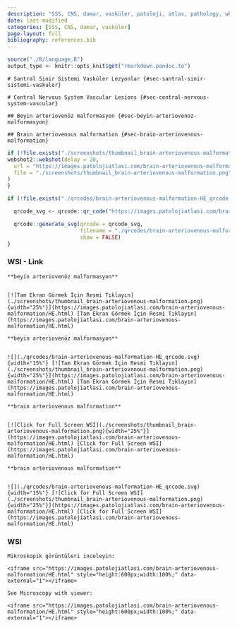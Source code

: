 ```yaml
---
description: "SSS, CNS, damar, vasküler, patoloji, atlas, pathology, whole slide image"
date: last-modified
categories: [SSS, CNS, damar, vasküler]
page-layout: full
bibliography: references.bib
---
```





```r

source("./R/language.R")
output_type <- knitr::opts_knit$get("rmarkdown.pandoc.to")

```



```asis

# Santral Sinir Sistemi Vasküler Lezyonlar {#sec-santral-sinir-sistemi-vaskuler} 

```

```asis

# Central Nervous System Vascular Lesions {#sec-central-nervous-system-vascular} 

```




```asis

## Beyin arteriovenöz malformasyon {#sec-beyin-arteriovenoz-malformasyon} 

```

```asis

## Brain arteriovenous malformation {#sec-brain-arteriovenous-malformation} 

```

```r
if (!file.exists("./screenshots/thumbnail_brain-arteriovenous-malformation.png")) {
webshot2::webshot(delay = 20,
  url = "https://images.patolojiatlasi.com/brain-arteriovenous-malformation/HE.html",
  file = "./screenshots/thumbnail_brain-arteriovenous-malformation.png"
)
}
```


```r
if (!file.exists("./qrcodes/brain-arteriovenous-malformation-HE_qrcode.svg")) {

  qrcode_svg <- qrcode::qr_code("https://images.patolojiatlasi.com/brain-arteriovenous-malformation/HE.html")

  qrcode::generate_svg(qrcode = qrcode_svg,
                       filename = "./qrcodes/brain-arteriovenous-malformation-HE_qrcode.svg",
                       show = FALSE)
}
```








::::: panel-tabset


### WSI - Link



:::: {.content-hidden when-format="pdf"}



```asis

**beyin arteriovenöz malformasyon**


[![Tam Ekran Görmek İçin Resmi Tıklayın](./screenshots/thumbnail_brain-arteriovenous-malformation.png){width="25%"}](https://images.patolojiatlasi.com/brain-arteriovenous-malformation/HE.html) [Tam Ekran Görmek İçin Resmi Tıklayın](https://images.patolojiatlasi.com/brain-arteriovenous-malformation/HE.html)

```




::::





:::: {.content-visible when-format="pdf"}




```asis

**beyin arteriovenöz malformasyon**


![](./qrcodes/brain-arteriovenous-malformation-HE_qrcode.svg){width="15%"} [![Tam Ekran Görmek İçin Resmi Tıklayın](./screenshots/thumbnail_brain-arteriovenous-malformation.png){width="25%"}](https://images.patolojiatlasi.com/brain-arteriovenous-malformation/HE.html) [Tam Ekran Görmek İçin Resmi Tıklayın](https://images.patolojiatlasi.com/brain-arteriovenous-malformation/HE.html)

```




::::




:::: {.content-hidden when-format="pdf"}



```asis

**brain arteriovenous malformation**


[![Click for Full Screen WSI](./screenshots/thumbnail_brain-arteriovenous-malformation.png){width="25%"}](https://images.patolojiatlasi.com/brain-arteriovenous-malformation/HE.html) [Click for Full Screen WSI](https://images.patolojiatlasi.com/brain-arteriovenous-malformation/HE.html)

```



::::





:::: {.content-visible when-format="pdf"}



```asis

**brain arteriovenous malformation**


![](./qrcodes/brain-arteriovenous-malformation-HE_qrcode.svg){width="15%"} [![Click for Full Screen WSI](./screenshots/thumbnail_brain-arteriovenous-malformation.png){width="25%"}](https://images.patolojiatlasi.com/brain-arteriovenous-malformation/HE.html) [Click for Full Screen WSI](https://images.patolojiatlasi.com/brain-arteriovenous-malformation/HE.html)

```




::::


### WSI



```asis

Mikroskopik görüntüleri inceleyin:

<iframe src="https://images.patolojiatlasi.com/brain-arteriovenous-malformation/HE.html" style="height:600px;width:100%;" data-external="1"></iframe>

```

```asis

See Microscopy with viewer: 

<iframe src="https://images.patolojiatlasi.com/brain-arteriovenous-malformation/HE.html" style="height:600px;width:100%;" data-external="1"></iframe>

```



:::::





